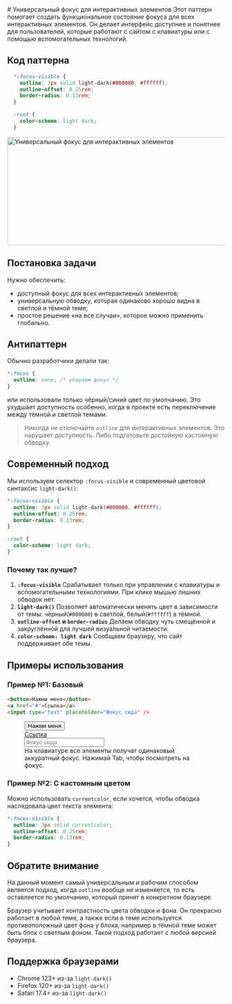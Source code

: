 
<Layout>
  # Универсальный фокус для интерактивных элементов

  <Description>
    Этот паттерн помогает создать функциональное состояние фокуса для всех интерактивных элементов.
    Он делает интерфейс доступнее и понятнее для пользователей, которые работают с сайтом с клавиатуры или с помощью вспомогательных технологий.
  </Description>

  ## Код паттерна
  ```css
    *:focus-visible {
      outline: 3px solid light-dark(#000000, #ffffff);
      outline-offset: 0.25rem;
      border-radius: 0.13rem;
    }

    :root {
      color-scheme: light dark;
    }
  ```

  <img src="/focus-outline/focus-outline.png" width="1200" height="250" alt="Универсальный фокус для интерактивных элементов" />

  ## Постановка задачи

  Нужно обеспечить:
  * доступный фокус для всех интерактивных элементов;
  * универсальную обводку, которая одинаково хорошо видна в светлой и тёмной теме;
  * простое решение «на все случаи», которое можно применить глобально.

  ## Антипаттерн
  Обычно разработчики делали так:

  ```css
  *:focus {
    outline: none; /* убираем фокус */
  }
  ```

  или использовали только чёрный/синий цвет по умолчанию. Это ухудшает доступность особенно, когда в проекте есть переключение между тёмной и светлой темами.

  > Никогда не отключайте `outline` для интерактивных элементов. Это нарушает доступность. Либо подготовьте достойную кастомную обводку.

  ## Современный подход

  Мы используем селектор `:focus-visible` и современный цветовой синтаксис `light-dark()`:

  ```css
  *:focus-visible {
    outline: 3px solid light-dark(#000000, #ffffff);
    outline-offset: 0.25rem;
    border-radius: 0.13rem;
  }

  :root {
    color-scheme: light dark;
  }
  ```

  ### Почему так лучше?

  1. **`:focus-visible`**
  Срабатывает только при управлении с клавиатуры и вспомогательными технологиями. При клике мышью лишних обводок нет.
  2. **`light-dark()`**
  Позволяет автоматически менять цвет в зависимости от темы: чёрный(`#000000`) в светлой, белый(`#ffffff`) в тёмной.
  3. **`outline-offset` и `border-radius`**
  Делаем обводку чуть смещённой и закруглённой для лучшей визуальной читаемости.
  4. **`color-scheme: light dark`**
  Сообщаем браузеру, что сайт поддерживает обе темы.

  ## Примеры использования

  ### Пример №1: Базовый

  ```html
  <button>Нажми меня</button>
  <a href="#">Ссылка</a>
  <input type="text" placeholder="Фокус сюда" />
  ```

  <figure>
    <button>Нажми меня</button>
    <br />
    <a href="#">Ссылка</a>
    <br />
    <input type="text" placeholder="Фокус сюда" />
    <figcaption>
      На клавиатуре все элементы получат одинаковый аккуратный фокус. Нажимай Tab, чтобы посмотреть на фокус.
    </figcaption>
  </figure>

  ### Пример №2: С кастомным цветом

  Можно использовать `currentcolor`, если хочется, чтобы обводка наследовала цвет текста элемента:

  ```css
  *:focus-visible {
    outline: 3px solid currentcolor;
    outline-offset: 0.25rem;
    border-radius: 0.13rem;
  }
  ```

  ## Обратите внимание
  На данный момент самый универсальным и рабочим способом является подход, когда `outline` вообще не изменяется, то есть оставляется по умолчанию, который принят в конкретном браузере.

  Браузер учитывает контрастность цвета обводки и фона. Он прекрасно работает в любой теме, а также если в теме используется противоположный цвет фона у блока, например в тёмной теме может быть блок с светлым фоном. Такой подход работает с любой версией браузера.

  ## Поддержка браузерами
  * Chrome 123+ из-за `light-dark()`
  * Firefox 120+ из-за `light-dark()`
  * Safari 17.4+ из-за `light-dark()`


  <DiscussOnGitHub href="https://github.com/nikolai-shabalin/webpatterns/discussions/6" />
</Layout>

